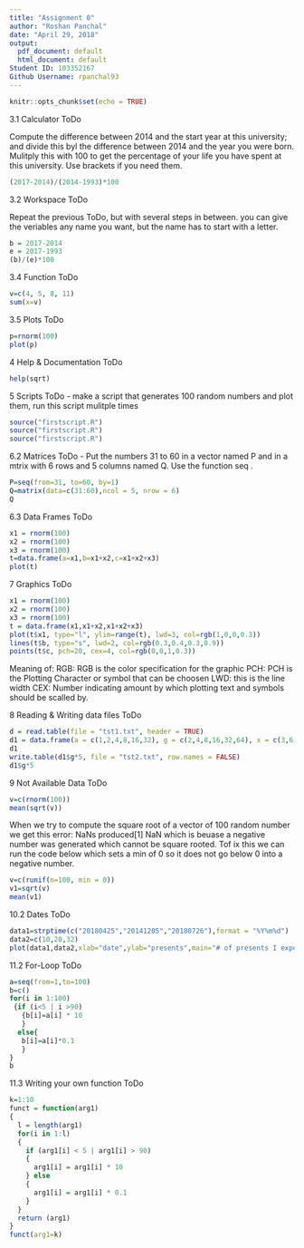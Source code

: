 ```yaml
---
title: "Assignment 0"
author: "Roshan Panchal"
date: "April 29, 2018"
output:
  pdf_document: default
  html_document: default
Student ID: 103352167
Github Username: rpanchal93
---
```


```r
knitr::opts_chunk$set(echo = TRUE)
```

3.1 Calculator ToDo

Compute the difference between 2014 and the start year at this university; and divide this byl the difference between 2014 and the year you were born. Mulitply this with 100 to get the percentage of your life you have spent at this university. Use brackets if you need them.

```r
(2017-2014)/(2014-1993)*100

```


3.2  Workspace ToDo

Repeat the previous ToDo, but with several steps in between. you can give the veriables any name you want, but the name has to start with a letter.

```r

b = 2017-2014
e = 2017-1993
(b)/(e)*100

```


3.4 Function ToDo

```r

v=c(4, 5, 8, 11)
sum(x=v)

```

3.5 Plots ToDo

```r
p=rnorm(100)
plot(p)

```

4 Help & Documentation ToDo

```r
help(sqrt)

```

5 Scripts ToDo - make a script that generates 100 random numbers and plot them, run this script mulitple times
```r
source("firstscript.R")
source("firstscript.R")
source("firstscript.R")

```

6.2 Matrices ToDo - Put the numbers 31 to 60 in a vector named P and in a mtrix with 6 rows and 5 columns named Q. Use the function seq .

```r
P=seq(from=31, to=60, by=1)
Q=matrix(data=c(31:60),ncol = 5, nrow = 6)
Q

```

6.3 Data Frames ToDo

```r
x1 = rnorm(100)
x2 = rnorm(100)
x3 = rnorm(100)
t=data.frame(a=x1,b=x1+x2,c=x1+x2+x3)
plot(t)

```

7 Graphics ToDo

```r

x1 = rnorm(100)
x2 = rnorm(100)
x3 = rnorm(100)
t = data.frame(x1,x1+x2,x1+x2+x3)
plot(t$x1, type="l", ylim=range(t), lwd=3, col=rgb(1,0,0,0.3))
lines(t$b, type="s", lwd=2, col=rgb(0.3,0.4,0.3,0.9))
points(t$c, pch=20, cex=4, col=rgb(0,0,1,0.3))

```
Meaning of:
RGB: RGB is the color specification for the graphic
PCH: PCH is the Plotting Character or symbol that can be choosen
LWD: this is the line width
CEX: Number indicating amount by which plotting text and symbols should be scalled by.


8 Reading & Writing data files ToDo

```r


d = read.table(file = "tst1.txt", header = TRUE)
d1 = data.frame(a = c(1,2,4,8,16,32), g = c(2,4,8,16,32,64), x = c(3,6,12,24,48,96))
d1
write.table(d1$g*5, file = "tst2.txt", row.names = FALSE)
d1$g*5
```

9 Not Available Data ToDo

```r
v=c(rnorm(100))
mean(sqrt(v))

```
When we try to compute the square root of a vector of 100 random number we get this error: NaNs produced[1] NaN which is beuase a negative number was generated which cannot be square rooted.
Tof ix this we can run the code below which sets a min of 0 so it does not go below 0 into a negative number.

```r
v=c(runif(n=100, min = 0))
v1=sqrt(v)
mean(v1)

```


10.2 Dates ToDo

```r
data1=strptime(c("20180425","20141205","20180726"),format = "%Y%m%d")
data2=c(10,20,32)
plot(data1,data2,xlab="date",ylab="presents",main="# of presents I expected")

```


11.2 For-Loop ToDo

```r
a=seq(from=1,to=100)
b=c()
for(i in 1:100)
 {if (i<5 | i >90)
   {b[i]=a[i] * 10
   }
  else{
   b[i]=a[i]*0.1
   }
}
b

```

11.3 Writing your own function ToDo

```r

k=1:10
funct = function(arg1)
{
  l = length(arg1)
  for(i in 1:l)
  {
    if (arg1[i] < 5 | arg1[i] > 90)
    {
      arg1[i] = arg1[i] * 10
    } else
    {
      arg1[i] = arg1[i] * 0.1
    }
  }
  return (arg1)
}
funct(arg1=k)

```
